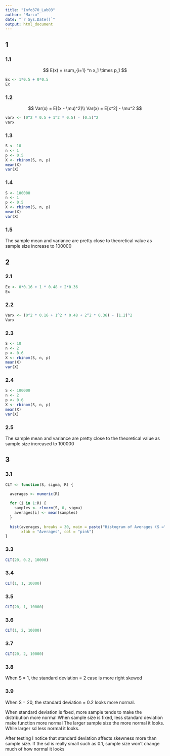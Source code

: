 ```yaml
---
title: "Info370_Lab03"
author: "Marco"
date: "`r Sys.Date()`"
output: html_document
---
```

## 1
### 1.1
$$
E(x) = \sum_{i=1} ^n x_1 \times p_1
$$

```r
Ex <- 1*0.5 + 0*0.5
Ex
```

### 1.2

$$
Var(x) = E[(x - \mu)^2]\\
Var(x) = E[x^2] - \mu^2
$$

```r
varx <- (0^2 * 0.5 + 1^2 * 0.5) - (0.5)^2
varx
```

### 1.3
```r
S <- 10
n <- 1
p <- 0.5
X <- rbinom(S, n, p)
mean(X)
var(X)
```

### 1.4
```r
S <- 100000
n <- 1
p <- 0.5
X <- rbinom(S, n, p)
mean(X)
var(X)
```

### 1.5
The sample mean and variance are pretty close to theoretical value as sample size increase to 100000

## 2
### 2.1
```r
Ex <- 0*0.16 + 1 * 0.48 + 2*0.36
Ex
```

### 2.2
```r
Varx <- (0^2 * 0.16 + 1^2 * 0.48 + 2^2 * 0.36) - (1.2)^2
Varx
```

### 2.3
```r
S <- 10
n <- 2
p <- 0.6
X <- rbinom(S, n, p)
mean(X)
var(X)
```

### 2.4
```r
S <- 100000
n <- 2
p <- 0.6
X <- rbinom(S, n, p)
mean(X)
var(X)
```

### 2.5
The sample mean and variance are pretty close to the theoretical value as sample size increased to 100000

## 3
### 3.1
```r
CLT <- function(S, sigma, R) {

  averages <- numeric(R)
  
  for (i in 1:R) {
    samples <- rlnorm(S, 0, sigma)
    averages[i] <- mean(samples)
  }
  
  hist(averages, breaks = 30, main = paste("Histogram of Averages (S =", S, ", sigma =", sigma, ")"),
       xlab = "Averages", col = "pink")
}
```

### 3.3
```r
CLT(20, 0.2, 10000)
```

### 3.4
```r
CLT(1, 1, 10000)
```

### 3.5
```r
CLT(20, 1, 10000)
```

### 3.6
```r
CLT(1, 2, 10000)
```

### 3.7
```r
CLT(20, 2, 10000)
```

### 3.8 
When S = 1, the standard deviation = 2 case is more right skewed


### 3.9 
When S = 20, the standard deviation = 0.2 looks more normal.

When standard deviation is fixed, more sample tends to make the distribution more normal
When sample size is fixed, less standard deviation make function more normal
The larger sample size the more normal it looks. While larger sd less normal it looks.

After testing I notice that standard deviation affects skewness more than sample size.
If the sd is really small such as 0.1, sample size won't change much of how normal it looks